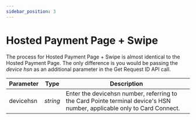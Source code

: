 ```yaml
---
sidebar_position: 3
---
```


# Hosted Payment Page + Swipe

The process for Hosted Payment Page + Swipe is almost identical to the Hosted Payment Page. The only
difference is you would be passing the *device hsn* as an additional parameter in the Get Request ID API
call.

| Parameter | Type | Description |
| --- | --- | --- |
| devicehsn | *string* | Enter the devicehsn number, referring to the Card Pointe terminal device's HSN number, applicable only to Card Connect. |
